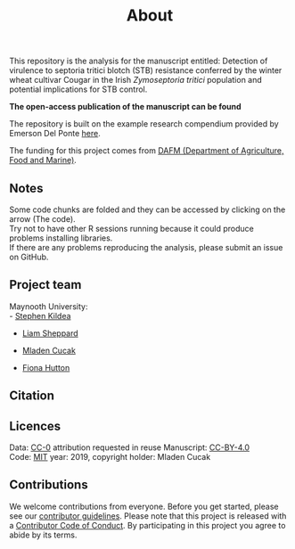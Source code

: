 % About

This repository is the analysis for  the manuscript entitled: Detection of virulence to septoria tritici blotch (STB) resistance conferred by the winter wheat cultivar Cougar in the Irish *Zymoseptoria tritici* population and potential implications for STB control.  
  
**The open-access publication of the manuscript can be found** 

  The repository is built on the example research compendium provided by Emerson Del Ponte [here](https://github.com/emdelponte/research-compendium-website).

The funding for this project comes from [DAFM (Department of Agriculture, Food and Marine)](https://www.agriculture.gov.ie). 

## Notes 

Some code chunks are folded and they can be accessed by clicking on the arrow (The code).  
Try not to have other R sessions running because it could produce problems installing libraries.  
If there are any problems reproducing the analysis, please submit an issue on GitHub.  

## Project team

Maynooth University:  
- [Stephen Kildea](https://www.teagasc.ie/contact/staff-directory/k/stephen-kildea/)

- [Liam Sheppard](https://www.teagasc.ie/contact/staff-directory/s/liam-sheppard/)

- [Mladen Cucak](https://plantpath.psu.edu/directory/mbc5867)

- [Fiona Hutton](https://www.teagasc.ie/contact/staff-directory/h/fiona-hutton/)


## Citation



## Licences

Data: [CC-0](https://creativecommons.org/publicdomain/zero/1.0/) attribution requested in reuse
Manuscript: [CC-BY-4.0](https://creativecommons.org/licenses/by/4.0/)  
Code: [MIT](https://opensource.org/licenses/MIT) year: 2019, copyright holder: Mladen Cucak

## Contributions

We welcome contributions from everyone. Before you get started, please see our [contributor guidelines](CONTRIBUTING.html). Please note that this project is released with a [Contributor Code of Conduct](CONDUCT.html). By participating in this project you agree to abide by its terms.

